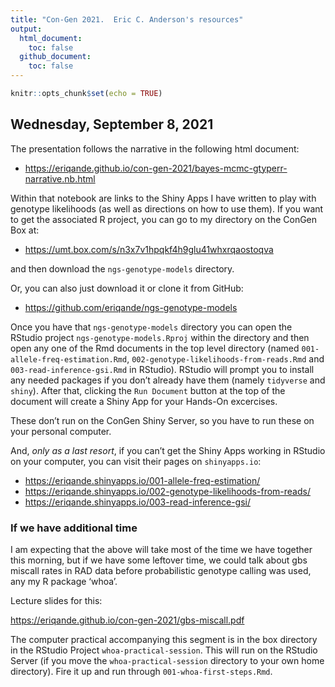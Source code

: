 ```yaml
---
title: "Con-Gen 2021.  Eric C. Anderson's resources"
output: 
  html_document:
    toc: false
  github_document:
    toc: false
---
```


```r
knitr::opts_chunk$set(echo = TRUE)
```



## Wednesday, September 8, 2021

The presentation follows the narrative in the following html document:

* [https://eriqande.github.io/con-gen-2021/bayes-mcmc-gtyperr-narrative.nb.html](https://eriqande.github.io/con-gen-2021/bayes-mcmc-gtyperr-narrative.nb.html)

Within that notebook are links to the Shiny Apps I have written to play with genotype likelihoods (as well as directions on how to use them).  If you want to get the associated R project, you can go to
my directory on the ConGen Box at: 

* [https://umt.box.com/s/n3x7v1hpqkf4h9glu41whxrqaostoqva](https://umt.box.com/s/n3x7v1hpqkf4h9glu41whxrqaostoqva)

and then download the `ngs-genotype-models` directory.

Or, you can also just download it or clone it from GitHub:

* [https://github.com/eriqande/ngs-genotype-models](https://github.com/eriqande/ngs-genotype-models)

Once you have that `ngs-genotype-models` directory you can open the RStudio project
`ngs-genotype-models.Rproj` within the directory and then open any one of the Rmd 
documents in the top level directory (named `001-allele-freq-estimation.Rmd`,
`002-genotype-likelihoods-from-reads.Rmd` and
`003-read-inference-gsi.Rmd` in RStudio).  RStudio will prompt you to install any
needed packages
if you don't already have them (namely `tidyverse` and `shiny`).  After that,
clicking the `Run Document` button at the top of the document will create a
Shiny App for your Hands-On excercises.

These don't run on the ConGen Shiny Server, so you have to run these on
your personal computer.

And, _only as a last resort_, if you can't get the Shiny Apps working in RStudio on your computer, you can visit their pages on `shinyapps.io`:

* [https://eriqande.shinyapps.io/001-allele-freq-estimation/](https://eriqande.shinyapps.io/001-allele-freq-estimation/)
* [https://eriqande.shinyapps.io/002-genotype-likelihoods-from-reads/](https://eriqande.shinyapps.io/002-genotype-likelihoods-from-reads/)
* [https://eriqande.shinyapps.io/003-read-inference-gsi/](https://eriqande.shinyapps.io/003-read-inference-gsi/)


### If we have additional time

I am expecting that the above will take most of the time we have together this morning,
but if we have some leftover time, we could talk about gbs miscall rates in RAD data before
probabilistic genotype calling was used, any my R package 'whoa'.

Lecture slides for this:

[https://eriqande.github.io/con-gen-2021/gbs-miscall.pdf](https://eriqande.github.io/con-gen-2021/gbs-miscall.pdf)

The computer practical accompanying this segment is in the box directory in the RStudio
Project `whoa-practical-session`.  This will run on the RStudio Server (if you move the `whoa-practical-session` directory to your own home directory).  Fire it up and run through
`001-whoa-first-steps.Rmd`.  

